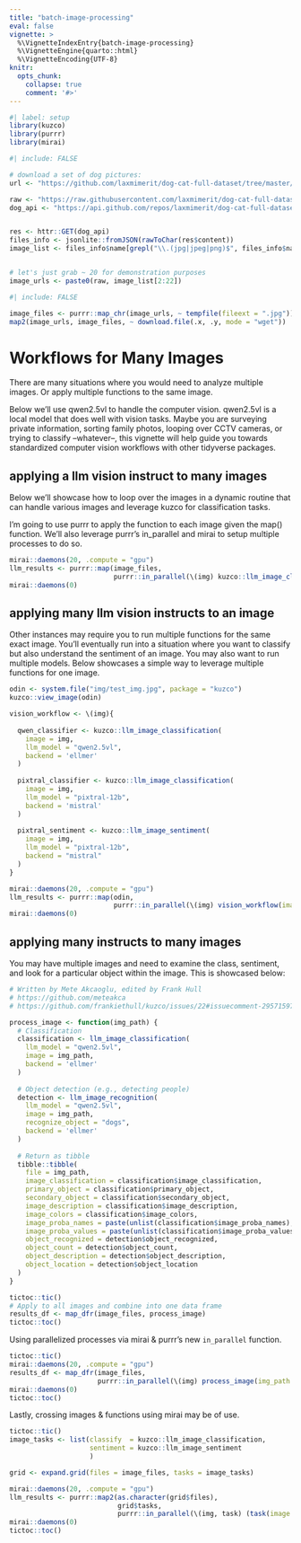 ```yaml
---
title: "batch-image-processing"
eval: false
vignette: >
  %\VignetteIndexEntry{batch-image-processing}
  %\VignetteEngine{quarto::html}
  %\VignetteEncoding{UTF-8}
knitr:
  opts_chunk:
    collapse: true
    comment: '#>'
---
```


```r
#| label: setup
library(kuzco)
library(purrr)
library(mirai)
```

```r
#| include: FALSE

# download a set of dog pictures: 
url <- "https://github.com/laxmimerit/dog-cat-full-dataset/tree/master/data/test/dogs/"

raw <- "https://raw.githubusercontent.com/laxmimerit/dog-cat-full-dataset/master/data/test/dogs/"
dog_api <- "https://api.github.com/repos/laxmimerit/dog-cat-full-dataset/contents/data/test/dogs/"


res <- httr::GET(dog_api)
files_info <- jsonlite::fromJSON(rawToChar(res$content))
image_list <- files_info$name[grepl("\\.(jpg|jpeg|png)$", files_info$name, ignore.case = TRUE)]


# let's just grab ~ 20 for demonstration purposes
image_urls <- paste0(raw, image_list[2:22])
```


```r
#| include: FALSE

image_files <- purrr::map_chr(image_urls, ~ tempfile(fileext = ".jpg"))
map2(image_urls, image_files, ~ download.file(.x, .y, mode = "wget"))
```


# Workflows for Many Images

There are many situations where you would need to analyze multiple images. Or apply multiple functions to the same image. 

Below we'll use qwen2.5vl to handle the computer vision. qwen2.5vl is a local model that does well with vision tasks. Maybe you are surveying private information, sorting family photos, looping over CCTV cameras, or trying to classify --whatever--, this vignette will help guide you towards standardized computer vision workflows with other tidyverse packages. 

## applying a llm vision instruct to many images 

Below we'll showcase how to loop over the images in a dynamic routine that can handle various images and leverage kuzco for classification tasks. 

I'm going to use purrr to apply the function to each image given the map() function. We'll also leverage purrr's in_parallel and mirai to setup multiple processes to do so.

```r

mirai::daemons(20, .compute = "gpu")
llm_results <- purrr::map(image_files, 
                          purrr::in_parallel(\(img) kuzco::llm_image_classification(image = img)))
mirai::daemons(0)

```


## applying many llm vision instructs to an image

Other instances may require you to run multiple functions for the same exact image. You'll eventually run into a situation where you want to classify but also understand the sentiment of an image. You may also want to run multiple models. Below showcases a simple way to leverage multiple functions for one image.

```r
odin <- system.file("img/test_img.jpg", package = "kuzco")
kuzco::view_image(odin)
```

```r

vision_workflow <- \(img){
  
  qwen_classifier <- kuzco::llm_image_classification(
    image = img,
    llm_model = "qwen2.5vl",
    backend = 'ellmer'
  )
  
  pixtral_classifier <- kuzco::llm_image_classification(
    image = img,
    llm_model = "pixtral-12b",
    backend = 'mistral'
  )
  
  pixtral_sentiment <- kuzco::llm_image_sentiment(
    image = img,
    llm_model = "pixtral-12b",
    backend = "mistral"
  )
}

mirai::daemons(20, .compute = "gpu")
llm_results <- purrr::map(odin, 
                          purrr::in_parallel(\(img) vision_workflow(image = img)))
mirai::daemons(0)

```


## applying many instructs to many images 

You may have multiple images and need to examine the class, sentiment, and look for a particular object within the image. This is showcased below: 

```r
# Written by Mete Akcaoglu, edited by Frank Hull
# https://github.com/meteakca
# https://github.com/frankiethull/kuzco/issues/22#issuecomment-2957159732

process_image <- function(img_path) {
  # Classification
  classification <- llm_image_classification(
    llm_model = "qwen2.5vl",
    image = img_path,
    backend = 'ellmer'
  )
  
  # Object detection (e.g., detecting people)
  detection <- llm_image_recognition(
    llm_model = "qwen2.5vl",
    image = img_path,
    recognize_object = "dogs",
    backend = 'ellmer'
  )
  
  # Return as tibble
  tibble::tibble(
    file = img_path,
    image_classification = classification$image_classification,
    primary_object = classification$primary_object,
    secondary_object = classification$secondary_object,
    image_description = classification$image_description,
    image_colors = classification$image_colors,
    image_proba_names = paste(unlist(classification$image_proba_names), collapse = ", "),
    image_proba_values = paste(unlist(classification$image_proba_values), collapse = ", "),
    object_recognized = detection$object_recognized,
    object_count = detection$object_count,
    object_description = detection$object_description,
    object_location = detection$object_location
  )
}

tictoc::tic()
# Apply to all images and combine into one data frame
results_df <- map_dfr(image_files, process_image)
tictoc::toc()
```

Using parallelized processes via mirai & purrr's new `in_parallel` function.
```r
tictoc::tic()
mirai::daemons(20, .compute = "gpu")
results_df <- map_dfr(image_files, 
                      purrr::in_parallel(\(img) process_image(img_path = jmg)))
mirai::daemons(0)
tictoc::toc()
```

Lastly, crossing images & functions using mirai may be of use. 

```r
tictoc::tic()
image_tasks <- list(classify  = kuzco::llm_image_classification,
                    sentiment = kuzco::llm_image_sentiment
                    )

grid <- expand.grid(files = image_files, tasks = image_tasks)

mirai::daemons(20, .compute = "gpu")
llm_results <- purrr::map2(as.character(grid$files), 
                           grid$tasks,
                           purrr::in_parallel(\(img, task) (task(image = img))))
mirai::daemons(0)
tictoc::toc()
```

